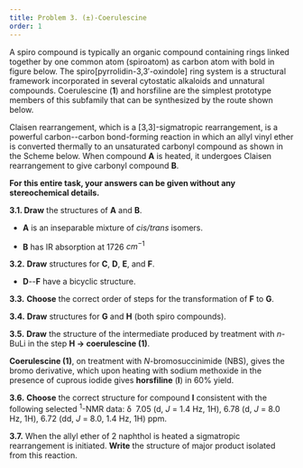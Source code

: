 ```yaml
---
title: Problem 3. (±)-Coerulescine
order: 1
---
```


A spiro compound is typically an organic compound containing rings linked together by one common atom (spiroatom) as carbon atom with bold in figure below. The spiro[pyrrolidin-3,3′-oxindole] ring system is a structural framework incorporated in several cytostatic alkaloids and unnatural compounds. Coerulescine (**1**) and horsfiline are the simplest prototype members of this subfamily that can be synthesized by the route shown below.

Claisen rearrangement, which is a [3,3]-sigmatropic rearrangement, is a powerful carbon--carbon bond-forming reaction in which an allyl vinyl ether is converted thermally to an unsaturated carbonyl compound as shown in the Scheme below. When compound **A** is heated, it undergoes Claisen rearrangement to give carbonyl compound **B**.

**For this entire task, your answers can be given without any stereochemical details.**

**3.1. Draw** the structures of **A** and **B**.

- **A** is an inseparable mixture of *cis/trans* isomers.

- **B** has IR absorption at 1726 $cm^{-1}$

**3.2.** **Draw** structures for **C**, **D**, **E**, and **F**.  

- **D**--**F** have a bicyclic structure.

**3.3.** **Choose** the correct order of steps  for the transformation of **F** to **G**.

**3.4.** **Draw** structures for **G** and **H** (both spiro compounds).

**3.5.** **Draw** the structure of the intermediate produced by treatment with *n*-BuLi in the step **H → coerulescine (1)**.

**Coerulescine (1)**, on treatment with *N*-bromosuccinimide (NBS), gives the bromo derivative, which upon heating with sodium methoxide in the presence of cuprous iodide gives **horsfiline** (**I**) in 60% yield.

**3.6.** **Choose** the correct structure for compound **I** consistent with the following selected ${}^{1}$-NMR data: δ  7.05 (d, *J* = 1.4 Hz, 1H), 6.78 (d, *J* = 8.0 Hz, 1H), 6.72 (dd, *J* = 8.0, 1.4 Hz, 1H) ppm.

**3.7.** When the allyl ether of 2 naphthol is heated a sigmatropic rearrangement is initiated. **Write** the structure of major product isolated from this reaction.
